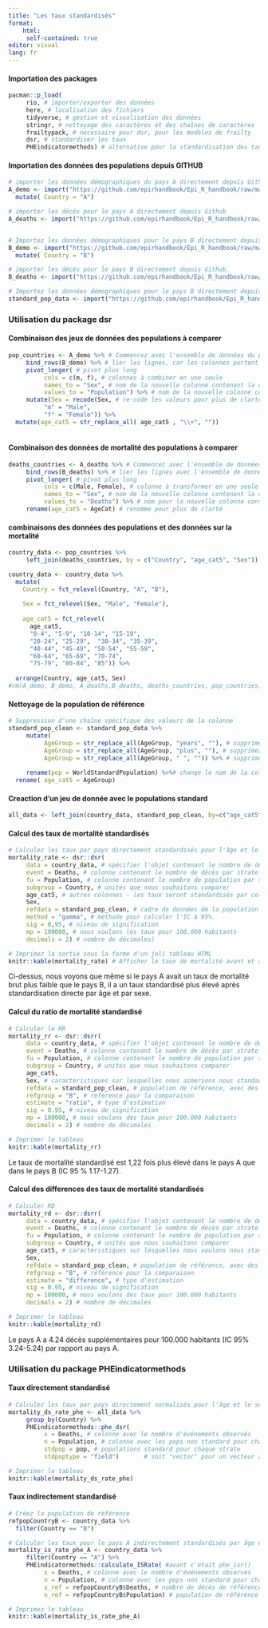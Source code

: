 ```yaml
---
title: "Les taux standardisés"
format: 
    html:
     self-contained: true
editor: visual
lang: fr
---
```


#### Importation des packages

```r
pacman::p_load(
     rio, # importer/exporter des données
     here, # localisation des fichiers
     tidyverse, # gestion et visualisation des données
     stringr, # nettoyage des caractères et des chaînes de caractères
     frailtypack, # nécessaire pour dsr, pour les modèles de frailty
     dsr, # standardiser les taux
     PHEindicatormethods) # alternative pour la standardisation des taux

```

#### Importation des données des populations depuis GITHUB

```r
# importer les données démographiques du pays A directement depuis Github
A_demo <- import("https://github.com/epirhandbook/Epi_R_handbook/raw/master/data/standardization/country_demographics.csv") %>% 
  mutate( Country = "A")

# importer les décès pour le pays A directement depuis Github
A_deaths <- import("https://github.com/epirhandbook/Epi_R_handbook/raw/master/data/standardization/deaths_countryA.csv")


# Importez les données démographiques pour le pays B directement depuis Github.
B_demo <- import("https://github.com/epirhandbook/Epi_R_handbook/raw/master/data/standardization/country_demographics_2.csv") %>% 
  mutate( Country = "B")

# importer les décès pour le pays B directement depuis Github.
B_deaths <- import("https://github.com/epirhandbook/Epi_R_handbook/raw/master/data/standardization/deaths_countryB.csv")

# Importez les données démographiques pour le pays B directement depuis Github.
standard_pop_data <- import("https://github.com/epirhandbook/Epi_R_handbook/raw/master/data/standardization/world_standard_population_by_sex.csv")
```

### Utilisation du package  dsr

#### Combinaison des jeux de données des populations à comparer

```r
pop_countries <- A_demo %>% # Commencez avec l'ensemble de données du pays A
     bind_rows(B_demo) %>% # lier les lignes, car les colonnes portent le même nom
     pivot_longer( # pivot plus long
          cols = c(m, f), # colonnes à combiner en une seule
          names_to = "Sex", # nom de la nouvelle colonne contenant la catégorie ("m" ou "f") 
          values_to = "Population") %>% # nom de la nouvelle colonne contenant les valeurs numériques pivotées
     mutate(Sex = recode(Sex, # re-code les valeurs pour plus de clarté
          "m" = "Male",
          "f" = "Female")) %>% 
  mutate(age_cat5 = str_replace_all( age_cat5 , "\\+", ""))
  
```

#### Combinaison des données de  mortalité des populations à comparer

```r
deaths_countries <- A_deaths %>% # Commencez avec l'ensemble de données des décès du pays A
     bind_rows(B_deaths) %>% # lier les lignes avec l'ensemble de données B, parce que les colonnes sont nommées de manière identique
     pivot_longer( # pivot plus long
          cols = c(Male, Female), # colonne à transformer en une seule
          names_to = "Sex", # nom de la nouvelle colonne contenant la catégorie ("m" ou "f") 
          values_to = "Deaths") %>% # nom pour la nouvelle colonne contenant les valeurs numériques pivotées
     rename(age_cat5 = AgeCat) # renomme pour plus de clarté
```

#### combinaisons des données des populations et des données sur la mortalité

```r
country_data <- pop_countries %>% 
     left_join(deaths_countries, by = c("Country", "age_cat5", "Sex"))

country_data <- country_data %>% 
  mutate(
    Country = fct_relevel(Country, "A", "B"),
      
    Sex = fct_relevel(Sex, "Male", "Female"),
        
    age_cat5 = fct_relevel(
      age_cat5,
      "0-4", "5-9", "10-14", "15-19",
      "20-24", "25-29",  "30-34", "35-39",
      "40-44", "45-49", "50-54", "55-59",
      "60-64", "65-69", "70-74",
      "75-79", "80-84", "85")) %>% 
          
  arrange(Country, age_cat5, Sex)
#rm(A_demo, B_demo, A_deaths,B_deaths, deaths_countries, pop_countries)
```

#### Nettoyage de la population de référence

```r
# Suppression d'une chaîne spécifique des valeurs de la colonne
standard_pop_clean <- standard_pop_data %>%
     mutate(
          AgeGroup = str_replace_all(AgeGroup, "years", ""), # supprime "year" (année)
          AgeGroup = str_replace_all(AgeGroup, "plus", ""), # supprimez "plus".
          AgeGroup = str_replace_all(AgeGroup, " ", "")) %>% # supprime l'espace " ".
     
     rename(pop = WorldStandardPopulation) %>%# change le nom de la colonne en "pop", car cela est attendu par le paquet dsr
  rename( age_cat5 = AgeGroup)

```

#### Creaction d'un jeu de donnée avec le populations standard

```r
all_data <- left_join(country_data, standard_pop_clean, by=c("age_cat5", "Sex"))
```

#### Calcul des taux de mortalité standardisés

```r
# Calculez les taux par pays directement standardisés pour l'âge et le sexe
mortality_rate <- dsr::dsr(
     data = country_data, # spécifier l'objet contenant le nombre de décès par strate
     event = Deaths, # colonne contenant le nombre de décès par strate 
     fu = Population, # colonne contenant le nombre de population par strate
     subgroup = Country, # unités que nous souhaitons comparer
     age_cat5, # autres colonnes - les taux seront standardisés par celles-ci
     Sex,
     refdata = standard_pop_clean, # cadre de données de la population de référence, avec une colonne appelée "pop".
     method = "gamma", # méthode pour calculer l'IC à 95%.
     sig = 0,95, # niveau de signification
     mp = 100000, # nous voulons les taux pour 100.000 habitants
     decimals = 2) # nombre de décimales)
```

```r
# Imprimez la sortie sous la forme d'un joli tableau HTML
knitr::kable(mortality_rate) # Afficher le taux de mortalité avant et après la standardisation directe
```

Ci-dessus, nous voyons que même si le pays A avait un taux de mortalité brut plus faible que le pays B, il a un taux standardisé plus élevé après standardisation directe par âge et par sexe.

#### Calcul du ratio de mortalité standardisé

```r
# Calculer le RR
mortality_rr <- dsr::dsrr(
     data = country_data, # spécifier l'objet contenant le nombre de décès par strate
     event = Deaths, # colonne contenant le nombre de décès par strate 
     fu = Population, # colonne contenant le nombre de population par strate
     subgroup = Country, # unités que nous souhaitons comparer
     age_cat5,
     Sex, # caractéristiques sur lesquelles nous aimerions nous standardiser 
     refdata = standard_pop_clean, # population de référence, avec des chiffres dans la colonne appelée pop
     refgroup = "B", # référence pour la comparaison
     estimate = "ratio", # type d'estimation
     sig = 0.95, # niveau de signification
     mp = 100000, # nous voulons des taux pour 100.000 habitants
     decimals = 2) # nombre de décimales

# Imprimer le tableau
knitr::kable(mortality_rr) 
```

Le taux de mortalité standardisé est 1,22 fois plus élevé dans le pays A que dans le pays B (IC 95 % 1.17-1.27).

#### Calcul des  differences des taux de mortalité standardisés

```r
# Calculer RD
mortality_rd <- dsr::dsrr(
     data = country_data, # spécifier l'objet contenant le nombre de décès par strate
     event = Deaths, # colonne contenant le nombre de décès par strate 
     fu = Population, # colonne contenant le nombre de population par strate
     subgroup = Country, # unités que nous souhaitons comparer
     age_cat5, # caractéristiques sur lesquelles nous voulons nous standardiser
     Sex,                        
     refdata = standard_pop_clean, # population de référence, avec des chiffres dans la colonne appelée pop
     refgroup = "B", # référence pour la comparaison
     estimate = "difference", # type d'estimation
     sig = 0.95, # niveau de signification
     mp = 100000, # nous voulons des taux pour 100.000 habitants
     decimals = 2) # nombre de décimales

# Imprimer le tableau
knitr::kable(mortality_rd) 
```

Le pays A a 4.24 décès supplémentaires pour 100.000 habitants (IC 95% 3.24-5.24) par rapport au pays A.

### Utilisation du package **PHEindicatormethods**

#### Taux directement standardisé

```r
# Calculez les taux par pays directement normalisés pour l'âge et le sexe.
mortality_ds_rate_phe <- all_data %>%
     group_by(Country) %>%
     PHEindicatormethods::phe_dsr(
          x = Deaths, # colonne avec le nombre d'événements observés
          n = Population, # colonne avec les pops non standard pour chaque strate
          stdpop = pop, # populations standard pour chaque strate
          stdpoptype = "field")       # soit "vector" pour un vecteur autonome, soit "field" pour signifier que les populations std sont dans les données.  

# Imprimer le tableau
knitr::kable(mortality_ds_rate_phe)
```

#### Taux indirectement standardisé

```r
# Créez la population de référence
refpopCountryB <- country_data %>% 
  filter(Country == "B") 

# Calculer les taux pour le pays A indirectement standardisés par âge et sexe
mortality_is_rate_phe_A <- country_data %>%
     filter(Country == "A") %>%
     PHEindicatormethods::calculate_ISRate( #avant c'etait phe_isr()
          x = Deaths, # colonne avec le nombre d'événements observés
          n = Population, # colonne avec les pops non standard pour chaque strate
          x_ref = refpopCountryB$Deaths, # nombre de décès de référence pour chaque strate
          n_ref = refpopCountryB$Population) # population de référence pour chaque strate

# Imprimez le tableau
knitr::kable(mortality_is_rate_phe_A)
```
